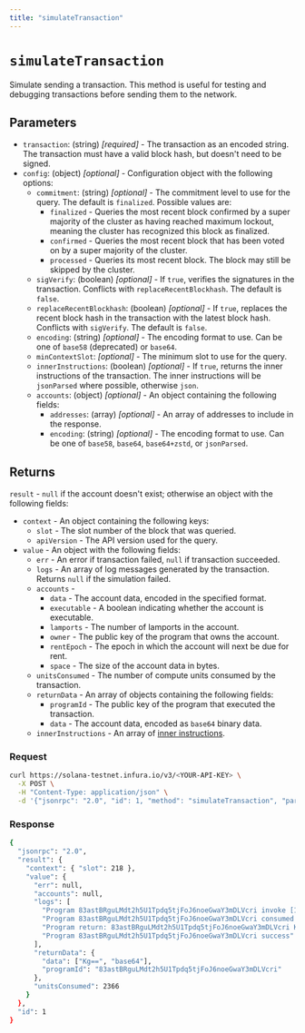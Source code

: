 ```yaml
---
title: "simulateTransaction"
---
```



# `simulateTransaction`

Simulate sending a transaction. This method is useful for testing and debugging transactions before
sending them to the network.

## Parameters

- `transaction`: (string) _[required]_ - The transaction as an encoded string. The transaction must have a valid
    block hash, but doesn't need to be signed.
- `config`: (object) _[optional]_  - Configuration object with the following options:
    - `commitment`: (string) _[optional]_  - The commitment level to use for the query. The default is `finalized`. Possible values are:
        - `finalized` - Queries the most recent block confirmed by a super majority of the cluster as having
            reached maximum lockout, meaning the cluster has recognized this block as finalized.
        - `confirmed` - Queries the most recent block that has been voted on by a super majority of the cluster.
        - `processed` - Queries its most recent block. The block may still be skipped by the cluster.
    - `sigVerify`: (boolean) _[optional]_ - If `true`, verifies the signatures in the transaction.
        Conflicts with `replaceRecentBlockhash`. The default is `false`.
    - `replaceRecentBlockhash`: (boolean) _[optional]_ - If `true`, replaces the recent block hash in the transaction with the
        latest block hash. Conflicts with `sigVerify`. The default is `false`.
    - `encoding`: (string) _[optional]_ - The encoding format to use. Can be one of `base58` (deprecated) or `base64`.
    - `minContextSlot`: _[optional]_ - The minimum slot to use for the query.
    - `innerInstructions`: (boolean) _[optional]_ - If `true`, returns the inner instructions of the transaction.
        The inner instructions will be `jsonParsed` where possible, otherwise `json`.
    - `accounts`: (object) _[optional]_ - An object containing the following fields:
        - `addresses`: (array) _[optional]_ - An array of addresses to include in the response.
        - `encoding`: (string) _[optional]_ - The encoding format to use. Can be one of `base58`, `base64`, `base64+zstd`,
            or `jsonParsed`.



## Returns

`result` - `null` if the account doesn't exist; otherwise an object with the following fields:

- `context` - An object containing the following keys:
    - `slot` - The slot number of the block that was queried.
    - `apiVersion` - The API version used for the query.
- `value` - An object with the following fields:
    - `err` - An error if transaction failed, `null` if transaction succeeded.
    - `logs` - An array of log messages generated by the transaction. Returns `null` if the simulation failed.
    - `accounts` -
        - `data` - The account data, encoded in the specified format.
        - `executable` - A boolean indicating whether the account is executable.
        - `lamports` - The number of lamports in the account.
        - `owner` - The public key of the program that owns the account.
        - `rentEpoch` - The epoch in which the account will next be due for rent.
        - `space` - The size of the account data in bytes.
    - `unitsConsumed` - The number of compute units consumed by the transaction.
    - `returnData` - An array of objects containing the following fields:
        - `programId` - The public key of the program that executed the transaction.
        - `data` - The account data, encoded as `base64` binary data.
    - `innerInstructions` - An array of [inner instructions](https://solana.com/docs/rpc/json-structures#inner-instructions).


### Request

<Tabs>
  <TabItem value="curl">

  ```bash
  curl https://solana-testnet.infura.io/v3/<YOUR-API-KEY> \
    -X POST \
    -H "Content-Type: application/json" \
    -d '{"jsonrpc": "2.0", "id": 1, "method": "simulateTransaction", "params": ["AQAAAAAAAAAAAAAAAAAAAAAAAAAAAAAAAAAAAAAAAAAAAAAAAAAAAAAAAAAAAAAAAAAAAAAAAAAAAAAAAAAAAAABAAEDArczbMia1tLmq7zz4DinMNN0pJ1JtLdqIJPUw3YrGCzYAMHBsgN27lcgB6H2WQvFgyZuJYHa46puOQo9yQ8CVQbd9uHXZaGT2cvhRs7reawctIXtX1s3kTqM9YV+/wCp20C7Wj2aiuk5TReAXo+VTVg8QTHjs0UjNMMKCvpzZ+ABAgEBARU=", {"encoding": "base64"}]}'
   ```

  </TabItem>
</Tabs>

### Response

<Tabs>
  <TabItem value="JSON">

  ```bash
  {
    "jsonrpc": "2.0",
    "result": {
      "context": { "slot": 218 },
      "value": {
        "err": null,
        "accounts": null,
        "logs": [
          "Program 83astBRguLMdt2h5U1Tpdq5tjFoJ6noeGwaY3mDLVcri invoke [1]",
          "Program 83astBRguLMdt2h5U1Tpdq5tjFoJ6noeGwaY3mDLVcri consumed 2366 of 1400000 compute units",
          "Program return: 83astBRguLMdt2h5U1Tpdq5tjFoJ6noeGwaY3mDLVcri KgAAAAAAAAA=",
          "Program 83astBRguLMdt2h5U1Tpdq5tjFoJ6noeGwaY3mDLVcri success"
        ],
        "returnData": {
          "data": ["Kg==", "base64"],
          "programId": "83astBRguLMdt2h5U1Tpdq5tjFoJ6noeGwaY3mDLVcri"
        },
        "unitsConsumed": 2366
      }
    },
    "id": 1
  }
  ```

  </TabItem>
</Tabs>